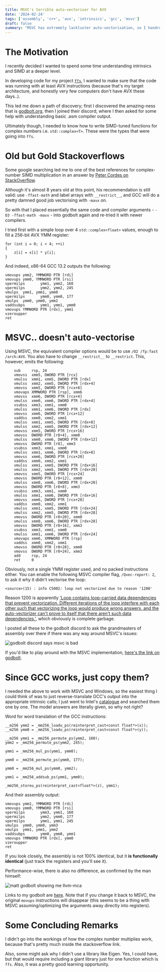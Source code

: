 ```yaml
---
title: MSVC's terrible auto-vectoriser for AVX
date: '2024-02-24'
tags: ['assembly', 'c++', 'avx', 'intrinsics', 'gcc', 'msvc']
draft: false
summary: "MSVC has extremely lackluster auto-vectorisation, so I handrolled intrinsic calls by backtranslating GCC's output." 
---
```


# The Motivation

I recently decided I wanted to spend some time understanding intrinsics and SIMD at a deeper level.

In developing code for my project [`ffs`](https://github.com/icyveins7/ffs), I wanted to make sure that the code was running with at least AVX instructions (because that's my target architecture, and honestly very few computers don't have AVX these days..).

This led me down a path of discovery; first I discovered the amazing-ness that is [godbolt.org](https://godbolt.org), then I joined their discord, where I then asked for some help with understanding basic .asm compiler output.

Ultimately though, I needed to know how to write SIMD-tuned functions for complex numbers i.e. `std::complex<T>`. These were the types that were going into `ffs`.

# Old but Gold Stackoverflows

Some google searching led me to one of the best references for complex-number SIMD multiplication in an answer by [Peter Cordes on StackOverflow](https://stackoverflow.com/questions/39509746/how-to-square-two-complex-doubles-with-256-bit-avx-vectors/39521257#39521257).

Although it's almost 8 years old at this point, his recommendation is still valid: use `-ffast-math` and label arrays with `__restrict__`, and GCC will do a pretty damned good job vectorising with `-mavx` on.

So with that I placed essentially the same code and compiler arguments - `-O3 -ffast-math -mavx` - into godbolt again and re-tried it with newer compilers.

I tried first with a simple loop over 4 `std::complex<float>` values, enough to fill a 256-bit AVX YMM register:

```
for (int i = 0; i < 4; ++i)
{
    z[i] = x[i] * y[i];
}
```

And indeed, x86-64 GCC 13.2 outputs the following:

```
vmovups ymm2, YMMWORD PTR [rdi]
vmovups ymm0, YMMWORD PTR [rsi]
vpermilps       ymm1, ymm2, 160
vpermilps       ymm2, ymm2, 245
vmulps  ymm1, ymm1, ymm0
vpermilps       ymm0, ymm0, 177
vmulps  ymm0, ymm0, ymm2
vaddsubps       ymm1, ymm1, ymm0
vmovups YMMWORD PTR [rdx], ymm1
vzeroupper
ret
```

# MSVC.. doesn't auto-vectorise

Using MSVC, the equivalent compiler options would be to use `/O2 /fp:fast /arch:AVX`. You also have to change `__restrict__` to `__restrict`. This, however, emits the following:

```
    sub     rsp, 24
    vmovss  xmm5, DWORD PTR [rcx]
    vmulss  xmm1, xmm5, DWORD PTR [rdx]
    vmulss  xmm2, xmm5, DWORD PTR [rdx+4]
    vmovss  xmm5, DWORD PTR [rcx+8]
    vmovaps XMMWORD PTR [rsp], xmm6
    vmovss  xmm6, DWORD PTR [rcx+4]
    vmulss  xmm0, xmm6, DWORD PTR [rdx+4]
    vsubss  xmm3, xmm1, xmm0
    vmulss  xmm1, xmm6, DWORD PTR [rdx]
    vmovss  xmm6, DWORD PTR [rcx+12]
    vaddss  xmm0, xmm2, xmm1
    vmulss  xmm1, xmm5, DWORD PTR [rdx+8]
    vmulss  xmm2, xmm5, DWORD PTR [rdx+12]
    vmovss  xmm5, DWORD PTR [rcx+16]
    vmovss  DWORD PTR [r8+4], xmm0
    vmulss  xmm0, xmm6, DWORD PTR [rdx+12]
    vmovss  DWORD PTR [r8], xmm3
    vsubss  xmm3, xmm1, xmm0
    vmulss  xmm1, xmm6, DWORD PTR [rdx+8]
    vmovss  xmm6, DWORD PTR [rcx+20]
    vaddss  xmm0, xmm2, xmm1
    vmulss  xmm1, xmm5, DWORD PTR [rdx+16]
    vmulss  xmm2, xmm5, DWORD PTR [rdx+20]
    vmovss  xmm5, DWORD PTR [rcx+24]
    vmovss  DWORD PTR [r8+12], xmm0
    vmulss  xmm0, xmm6, DWORD PTR [rdx+20]
    vmovss  DWORD PTR [r8+8], xmm3
    vsubss  xmm3, xmm1, xmm0
    vmulss  xmm1, xmm6, DWORD PTR [rdx+16]
    vmovss  xmm6, DWORD PTR [rcx+28]
    vaddss  xmm0, xmm2, xmm1
    vmulss  xmm1, xmm5, DWORD PTR [rdx+24]
    vmulss  xmm2, xmm5, DWORD PTR [rdx+28]
    vmovss  DWORD PTR [r8+20], xmm0
    vmulss  xmm0, xmm6, DWORD PTR [rdx+28]
    vmovss  DWORD PTR [r8+16], xmm3
    vsubss  xmm3, xmm1, xmm0
    vmulss  xmm1, xmm6, DWORD PTR [rdx+24]
    vmovaps xmm6, XMMWORD PTR [rsp]
    vaddss  xmm0, xmm2, xmm1
    vmovss  DWORD PTR [r8+28], xmm0
    vmovss  DWORD PTR [r8+24], xmm3
    add     rsp, 24
    ret     0
```

Obviously, not a single YMM register used, and no packed instructions either. You can enable the following MSVC compiler flag, `/Qvec-report: 2`, to ask it why it didn't vectorise the loop:

```
<source>(15) : info C5002: loop not vectorized due to reason '1200'
```

Reason 1200 is apparently ['Loop contains loop-carried data dependencies that prevent vectorization. Different iterations of the loop interfere with each other such that vectorizing the loop would produce wrong answers, and the auto-vectorizer can't prove to itself that there aren't such data dependencies.'](https://learn.microsoft.com/en-us/cpp/error-messages/tool-errors/vectorizer-and-parallelizer-messages?view=msvc-170), which obviously is complete garbage.

I posted all these to the godbolt discord to ask the grandmasters of assembly over there if there was any way around MSVC's issues:

![godbolt discord says msvc is bad](godbolt-discord.png)

If you'd like to play around with the MSVC implementation, [here's the link on godbolt](https://godbolt.org/z/Txf66f9on).


# Since GCC works, just copy them?

I needed the above to work with MSVC and Windows, so the easiest thing I could think of was to just reverse-translate GCC's output into the appropriate intrinsic calls; I just went to Intel's [catalogue](https://www.intel.com/content/www/us/en/docs/intrinsics-guide/index.html) and searched them one by one. The model answers are literally given, so why not right?

Word for word translation of the GCC instructions:

```
__m256 ymm2 = _mm256_loadu_ps(reinterpret_cast<const float*>(x));
__m256 ymm0 = _mm256_loadu_ps(reinterpret_cast<const float*>(y));

__m256 ymm1 = _mm256_permute_ps(ymm2, 160);
ymm2 = _mm256_permute_ps(ymm2, 245);

ymm1 = _mm256_mul_ps(ymm1, ymm0);

ymm0 = _mm256_permute_ps(ymm0, 177);

ymm0 = _mm256_mul_ps(ymm0, ymm2);

ymm1 = _mm256_addsub_ps(ymm1, ymm0);

_mm256_storeu_ps(reinterpret_cast<float*>(z), ymm1);
```


And their assembly output:

```
vmovups ymm1, YMMWORD PTR [rdi]
vmovups ymm0, YMMWORD PTR [rsi]
vpermilps       ymm3, ymm1, 160
vpermilps       ymm2, ymm0, 177
vpermilps       ymm1, ymm1, 245
vmulps  ymm0, ymm0, ymm3
vmulps  ymm1, ymm1, ymm2
vaddsubps       ymm0, ymm0, ymm1
vmovups YMMWORD PTR [rdx], ymm0
vzeroupper
ret
```

If you look closely, the assembly is not 100% identical, but it __is functionally identical__ (just track the registers and you'll see it).

Performance-wise, there is also no difference, as confirmed by the man himself:

![matt godbolt showing me llvm-mca](godbolt-discord-llvm-mca.png)

Links to my godbolt are [here](https://godbolt.org/z/3qcMqvjxT). Note that if you change it back to MSVC, the original ```movups``` instructions will disappear (this seems to be a thing with MSVC assuming/optimizing the arguments away directly into registers).

# Some Concluding Remarks

I didn't go into the workings of how the complex number multiplies work, because that's pretty much inside the stackoverflow link.

Also, some might ask why I didn't use a library like Eigen. Yes, I could have, but that would require including a giant library just for one function which is ```ffs```. Also, it was a pretty good learning opportunity.
